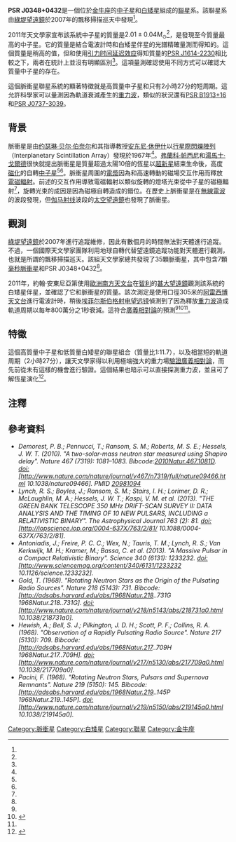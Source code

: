 {{noteTA
|G1=天文学
|G2=物理學
}}
{{Starbox begin
| name=PSR J0348+0432
}}
{{Starbox image
| image = [[File:Artist’s_impression_of_the_pulsar_PSR_J0348+0432_and_its_white_dwarf_companion.jpg|250px]]
| caption = 畫家筆下的中子星 PSR J0348+0432 和其白矮星伴星。
}}{{Starbox observe
| epoch=J2000
| ra={{RA|03|48|43.639000}}<ref name="Antoniadis2013" />
| dec={{DEC|+04|32|11.4580}}<ref name="Antoniadis2013" />
| constell=[[金牛座|金牛座]]
}}
{{Starbox character
| class=脈衝星
}}{{Starbox astrometry
| radial_v= -1 +/- 20<ref name="Antoniadis2013" />
| prop_mo_ra= +4.04<ref name="Antoniadis2013" />
| prop_mo_dec= +3.5<ref name="Antoniadis2013" />
| parallax=0.47
| p_error=
| dist_pc= 2,100<ref name="Antoniadis2013" />
}}
{{Starbox orbit
| reference = 
| primary = PSR J0348+0432
| name = 白矮星
| period_unitless = 0.102424062722(7) [[日|d]]<ref name="Antoniadis2013" />
| axis_unitless = 0.832 {{Esp|9}} [[公尺|m]]
| eccentricity = <!--Eccentricity-->
| inclination = 40.2(6)
| node = <!--Longitude of node (in degrees)-->
| periastron = <!--Periastron epoch-->
| periarg = <!--Argument of periastron (in degrees), secondary -->
| periarg_primary = <!--Argument of periastron (in degrees), primary -->
}}
{{Starbox detail
| source = 
| component1 =脈衝星
| mass=2.01<ref name="Antoniadis2013" />
| radius=13±2 km,<ref name="Antoniadis2013" /> 1.87(29){{Esp|-5}} <!--solar radii-->
| luminosity=
| temperature=
| metal=
| rotation= 39.1226569017806 [[毫秒|ms]]<ref name="Antoniadis2013" />
| age=2.6{{Esp|9}}
| component2 = 白矮星
| mass2=0.172<ref name="Antoniadis2013" />
| radius2=0.065 (5)<!--solar radii-->
}}
{{Starbox catalog
| names= PSR J0348+0432
}}
{{Starbox end}}
'''PSR J0348+0432'''是一個位於[[金牛座|金牛座]]的[[中子星|中子星]]和[[白矮星|白矮星]]組成的[[聯星|聯星]]系。該聯星系由[[綠堤望遠鏡|綠堤望遠鏡]]於2007年的飄移掃描巡天中發現<ref name="Lynch2013" />。

2011年天文學家宣布該系統中子星的質量是<math>2.01 \pm 0.04 M_\odot</math><ref name="Antoniadis2013" />，是發現至今質量最高的中子星。它的質量是結合電波計時和白矮星伴星的光譜精確量測而得知的。這個質量是稍高的值，但和使用[[引力时间延迟效应|引力时间延迟效应]]得知質量的[[PSR_J1614-2230|PSR J1614-2230]]相比較之下，兩者在統計上並沒有明顯區別<ref name="Demorest2010" />。這項量測確認使用不同方式可以確認大質量中子星的存在。

這個脈衝星聯星系統的顯著特徵就是高質量中子星和只有2小時27分的短周期。這允許科學家可以量測因為軌道衰減產生的[[重力波_(相對論)|重力波]]，類似的狀況還有[[PSR_B1913+16|PSR B1913+16]]和[[PSR_J0737-3039|PSR J0737-3039]]。

==背景==
{{main|脈衝星}}
脈衝星是由[[约瑟琳·贝尔·伯奈尔|约瑟琳·贝尔·伯奈尔]]和其指導教授[[安东尼·休伊什|安东尼·休伊什]]以[[行星際閃爍陣列|行星際閃爍陣列]]（Interplanetary Scintillation Array）發現於1967年<ref name="Hewish1968" />。[[弗蘭科·帕西尼|弗蘭科·帕西尼]]和[[湯馬士·戈爾德_(天文學家)|湯馬士·戈爾德]]很快就提出脈衝星是質量超過太陽10倍的恆星以[[超新星|超新星]]結束生命後，高度[[磁|磁化]]的自轉[[中子星|中子星]]<ref name="Pacini1968" /><ref name="Gold1968" />。脈衝星周圍的[[電漿|電漿]]因為和高速轉動的磁場交互作用而釋放[[電磁輻射|電磁輻射]]。前述的交互作用導致電磁輻射以類似旋轉的燈塔光束從中子星的磁極輻射<ref name="Gold1968" />，旋轉光束的成因是因為磁極自轉造成的錯位。在歷史上脈衝星是在[[無線電波|無線電波]]的波段發現，但[[伽马射线|伽马射线]]波段的[[太空望遠鏡|太空望遠鏡]]也發現了脈衝星。

==觀測==
[[綠堤望遠鏡|綠堤望遠鏡]]於2007年進行追蹤維修，因此有數個月的時間無法對天體進行追蹤。不過，一個國際天文學家團隊利用地球自轉代替望遠鏡追蹤功能對天體進行觀測，也就是所謂的飄移掃描巡天。該組天文學家總共發現了35顆脈衝星，其中包含7顆[[毫秒脈衝星|毫秒脈衝星]]和PSR J0348+0432<ref name="Lynch2013" />。

2011年，約翰·安東尼亞第使用[[歐洲南方天文台|歐洲南方天文台]]在[[智利|智利]]的[[甚大望遠鏡|甚大望遠鏡]]觀測該系統的白矮星伴星，並確認了它和脈衝星的質量。該次測定是使用口徑305米的[[阿雷西博天文台|阿雷西博天文台]]進行電波計時，稍後[[埃菲尔斯伯格射电望远镜|埃菲尔斯伯格射电望远镜]]偵測到了因為釋放[[重力波_(相對論)|重力波]]造成軌道周期以每年800萬分之1秒衰減。這符合[[廣義相對論|廣義相對論]]的預測<ref name="nature"/><ref>{{cite web |url=http://www.mpg.de/7127350/supermassive-neutron-star |title=A heavyweight for Einstein |publisher=[[馬克斯·普朗克無線電天文學研究所|Max Planck Institute for Radio Astronomy]], [[波昂|Bonn]] |date=25 April 2013 |accessdate=13 May 2013 |archive-date=2013-06-24 |archive-url=https://web.archive.org/web/20130624051802/http://www.mpg.de/7127350/supermassive-neutron-star |dead-url=no }}</ref><ref name="Antoniadis2013" />。

==特徵==
這個高質量中子星和低質量白矮星的聯星組合（質量比1:11.7），以及相當短的軌道周期（2小時27分），讓天文學家得以利用極端強大的重力場[[广义相对论的实验验证|驗證廣義相對論]]，而先前從未有這樣的機會進行驗證。這個結果也暗示可以直接探測重力波，並且可了解恆星演化<ref name="nature">{{cite web |url=http://www.nature.com/news/massive-double-star-is-latest-test-for-einstein-s-gravity-theory-1.12880 |title=Massive double star is latest test for Einstein’s gravity theory |publisher=Nature |date=25 April 2013 |work=Ron Cowen |accessdate=12 May 2013 |archive-date=2013-06-01 |archive-url=https://web.archive.org/web/20130601061625/http://www.nature.com/news/massive-double-star-is-latest-test-for-einstein-s-gravity-theory-1.12880 |dead-url=no }}</ref>。

==注釋==
{{reflist|refs=
<ref name="Demorest2010">[[#Demorest2010|Demorest et al. (2010)]]</ref>
<ref name="Lynch2013">[[#Lynch2013|Lynch et al. (2013)]]</ref>
<ref name="Antoniadis2013">[[#Antoniadis2013|Antoniadis et al. (2013)]]</ref>
<ref name="Gold1968">[[#Gold1968|Gold (1968)]]</ref>
<ref name="Hewish1968">[[#Hewish1968|Hewish et al. (1968)]]</ref>
<ref name="Pacini1968">[[#Pacini1968|Pacini (1968)]]</ref>

}}

==參考資料==
*<cite id = Demorest2010>Demorest, P. B.; Pennucci, T.; Ransom, S. M.; Roberts, M. S. E.; Hessels, J. W. T. (2010). "A two-solar-mass neutron star measured using Shapiro delay". Nature 467 (7319): 1081–1083. Bibcode:[http://adsabs.harvard.edu/abs/2010Natur.467.1081D 2010Natur.467.1081D]{{Wayback|url=http://adsabs.harvard.edu/abs/2010Natur.467.1081D |date=20140207011457 }}. doi:[http://www.nature.com/nature/journal/v467/n7319/full/nature09466.html 10.1038/nature09466]{{Wayback|url=http://www.nature.com/nature/journal/v467/n7319/full/nature09466.html |date=20110919041232 }}. PMID [http://www.ncbi.nlm.nih.gov/pubmed/20981094 20981094]{{Wayback|url=http://www.ncbi.nlm.nih.gov/pubmed/20981094 |date=20150607150819 }}</cite>
*<cite id = Lynch2013>Lynch, R. S.; Boyles, J.; Ransom, S. M.; Stairs, I. H.; Lorimer, D. R.; McLaughlin, M. A.; Hessels, J. W. T.; Kaspi, V. M. et al. (2013). "THE GREEN BANK TELESCOPE 350 MHz DRIFT-SCAN SURVEY II: DATA ANALYSIS AND THE TIMING OF 10 NEW PULSARS, INCLUDING a RELATIVISTIC BINARY". The Astrophysical Journal 763 (2): 81. doi:[http://iopscience.iop.org/0004-637X/763/2/81/ 10.1088/0004-637X/763/2/81].</cite>
*<cite id = Antoniadis2013>Antoniadis, J.; Freire, P. C. C.; Wex, N.; Tauris, T. M.; Lynch, R. S.; Van Kerkwijk, M. H.; Kramer, M.; Bassa, C. et al. (2013). "A Massive Pulsar in a Compact Relativistic Binary". Science 340 (6131): 1233232. doi:[http://www.sciencemag.org/content/340/6131/1233232 10.1126/science.1233232]{{Wayback|url=http://www.sciencemag.org/content/340/6131/1233232 |date=20130501080525 }}.</cite>
*<cite id = Gold1968>Gold, T. (1968). "Rotating Neutron Stars as the Origin of the Pulsating Radio Sources". Nature 218 (5143): 731. Bibcode:[http://adsabs.harvard.edu/abs/1968Natur.218..731G 1968Natur.218..731G]{{Wayback|url=http://adsabs.harvard.edu/abs/1968Natur.218..731G |date=20180809111752 }}. doi:[http://www.nature.com/nature/journal/v218/n5143/abs/218731a0.html 10.1038/218731a0]{{Wayback|url=http://www.nature.com/nature/journal/v218/n5143/abs/218731a0.html |date=20131113020917 }}.</cite>
*<cite id = Hewish1968>Hewish, A.; Bell, S. J.; Pilkington, J. D. H.; Scott, P. F.; Collins, R. A. (1968). "Observation of a Rapidly Pulsating Radio Source". Nature 217 (5130): 709. Bibcode:[http://adsabs.harvard.edu/abs/1968Natur.217..709H 1968Natur.217..709H]{{Wayback|url=http://adsabs.harvard.edu/abs/1968Natur.217..709H |date=20170319044531 }}. doi:[http://www.nature.com/nature/journal/v217/n5130/abs/217709a0.html 10.1038/217709a0]{{Wayback|url=http://www.nature.com/nature/journal/v217/n5130/abs/217709a0.html |date=20130223010814 }}.</cite>
*<cite id = Pacini1968>Pacini, F. (1968). "Rotating Neutron Stars, Pulsars and Supernova Remnants". Nature 219 (5150): 145. Bibcode:[http://adsabs.harvard.edu/abs/1968Natur.219..145P 1968Natur.219..145P]{{Wayback|url=http://adsabs.harvard.edu/abs/1968Natur.219..145P |date=20190430054822 }}. doi:[http://www.nature.com/nature/journal/v219/n5150/abs/219145a0.html 10.1038/219145a0].</cite>

[[Category:脈衝星|Category:脈衝星]]
[[Category:白矮星|Category:白矮星]]
[[Category:聯星|Category:聯星]]
[[Category:金牛座|Category:金牛座]]